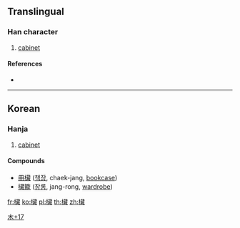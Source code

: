 ==Translingual==

===Han character===
{{Han char|rn=75|rad=木|as=17|sn=21|four=|canj=DTIS}}

# [[cabinet]]

====References====
* {{Han ref|kx=0563.231|dj=0952.010|hdz=21319.051|uh=6B0C|ud=27404}}

----

==Korean==

===Hanja===
{{ko-hanja|hangeul=[[장]]|eumhun=|rv=jang|mr=chang|y=cang}}

# [[cabinet]]

====Compounds====
* [[冊欌]] ([[책장]], chaek-jang, [[bookcase]])
* [[欌籠]] ([[장롱]], jang-rong, [[wardrobe]])

[[Category:Korean-only CJKV Characters|木+17]]

[[fr:欌]]
[[ko:欌]]
[[pl:欌]]
[[th:欌]]
[[zh:欌]]